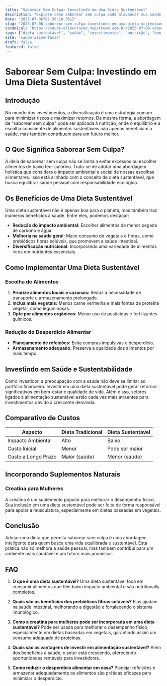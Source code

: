 ```yaml
---
title: "Saborear Sem Culpa: Investindo em Uma Dieta Sustentável"
description: "Explore como saborear sem culpa pode alavancar sua saúde e investimentos, com foco em dieta sustentável e seus benefícios."
date: "2025-07-06T07:30:10.361Z"
slug: "2025-07-06-saborear-sem-culpa-investindo-em-uma-dieta-sustentavel"
canonical: "https://saude-alimentacao.neostream.com.br/2025-07-06-saborear-sem-culpa-investindo-em-uma-dieta-sustentavel"
tags: ["dieta sustentável", "saúde", "investimentos", "nutrição", "bem-estar"]
site: "saude-alimentacao"
draft: false
featured: false
---
```


# Saborear Sem Culpa: Investindo em Uma Dieta Sustentável

## Introdução

No mundo dos investimentos, a diversificação é uma estratégia comum para minimizar riscos e maximizar retornos. Da mesma forma, a abordagem de "saborear sem culpa" pode ser aplicada à nutrição, onde o equilíbrio e a escolha consciente de alimentos sustentáveis não apenas beneficiam a saúde, mas também contribuem para um futuro melhor.

## O Que Significa Saborear Sem Culpa?

A ideia de saborear sem culpa não se limita a evitar excessos ou escolher alimentos de baixo teor calórico. Trata-se de adotar uma abordagem holística que considera o impacto ambiental e social de nossas escolhas alimentares. Isso está alinhado com o conceito de dieta sustentável, que busca equilibrar saúde pessoal com responsabilidade ecológica.

## Os Benefícios de Uma Dieta Sustentável

Uma dieta sustentável não é apenas boa para o planeta, mas também traz inúmeros benefícios à saúde. Entre eles, podemos destacar:

- **Redução do impacto ambiental:** Escolher alimentos de menor pegada de carbono e água.
- **Melhoria na saúde geral:** Maior consumo de vegetais e fibras, como prebióticos fibras solúveis, que promovem a saúde intestinal.
- **Diversificação nutricional:** Incorporando uma variedade de alimentos ricos em nutrientes essenciais.

## Como Implementar Uma Dieta Sustentável

### Escolha de Alimentos

1. **Priorize alimentos locais e sazonais:** Reduz a necessidade de transporte e armazenamento prolongado.
2. **Inclua mais vegetais:** Menos carne vermelha e mais fontes de proteína vegetal, como leguminosas.
3. **Opte por alimentos orgânicos:** Menor uso de pesticidas e fertilizantes químicos.

### Redução do Desperdício Alimentar

- **Planejamento de refeições:** Evita compras impulsivas e desperdício.
- **Armazenamento adequado:** Preserva a qualidade dos alimentos por mais tempo.

## Investindo em Saúde e Sustentabilidade

Como investidor, a preocupação com a saúde não deve se limitar ao portfólio financeiro. Investir em uma dieta sustentável pode gerar retornos significativos em bem-estar e qualidade de vida. Além disso, setores ligados à alimentação sustentável estão cada vez mais atraentes para investimentos devido à crescente demanda.

## Comparativo de Custos

| Aspecto | Dieta Tradicional | Dieta Sustentável |
|---------|-------------------|-------------------|
| Impacto Ambiental | Alto | Baixo |
| Custo Inicial | Menor | Pode ser maior |
| Custo a Longo Prazo | Maior (saúde) | Menor (saúde) |

## Incorporando Suplementos Naturais

### Creatina para Mulheres

A creatina é um suplemento popular para melhorar o desempenho físico. Sua inclusão em uma dieta sustentável pode ser feita de forma responsável para apoiar a musculatura, especialmente em dietas baseadas em vegetais.

## Conclusão

Adotar uma dieta que permita saborear sem culpa é uma abordagem inteligente para quem busca uma vida equilibrada e sustentável. Esta prática não só melhora a saúde pessoal, mas também contribui para um ambiente mais saudável e um futuro mais promissor.

## FAQ

1. **O que é uma dieta sustentável?**
   Uma dieta sustentável foca em consumir alimentos que têm baixo impacto ambiental e são nutritionally completos.

2. **Quais são os benefícios dos prebióticos fibras solúveis?**
   Elas ajudam na saúde intestinal, melhorando a digestão e fortalecendo o sistema imunológico.

3. **Como a creatina para mulheres pode ser incorporada em uma dieta sustentável?**
   Pode ser usada para melhorar o desempenho físico, especialmente em dietas baseadas em vegetais, garantindo assim um consumo adequado de proteínas.

4. **Quais são as vantagens de investir em alimentação sustentável?**
   Além dos benefícios à saúde, o setor está crescendo, oferecendo oportunidades rentáveis para investidores.

5. **Como reduzir o desperdício alimentar em casa?**
   Planejar refeições e armazenar adequadamente os alimentos são práticas eficazes para minimizar o desperdício.